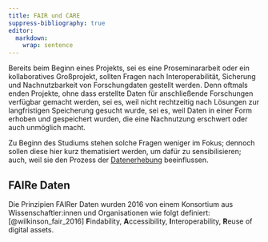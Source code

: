 ```yaml
---
title: FAIR und CARE
suppress-bibliography: true
editor: 
  markdown: 
    wrap: sentence
---
```


Bereits beim Beginn eines Projekts, sei es eine Proseminararbeit oder ein kollaboratives Großprojekt, sollten Fragen nach Interoperabilität, Sicherung und Nachnutzbarkeit von Forschungdaten gestellt werden.
Denn oftmals enden Projekte, ohne dass erstellte Daten für anschließende Forschungen verfügbar gemacht werden, sei es, weil nicht rechtzeitig nach Lösungen zur langfristigen Speicherung gesucht wurde, sei es, weil Daten in einer Form erhoben und gespeichert wurden, die eine Nachnutzung erschwert oder auch unmöglich macht.

Zu Beginn des Studiums stehen solche Fragen weniger im Fokus; 
dennoch sollen diese hier kurz thematisiert werden, um dafür zu sensibilisieren;
auch, weil sie den Prozess der [Datenerhebung](05_datenerhebung_analyse.qmd) beeinflussen.

## FAIRe Daten

Die Prinzipien FAIRer Daten wurden 2016 von einem Konsortium aus Wissenschaftler:innen und Organisationen wie folgt definiert:[@wilkinson_fair_2016] 
**F**indability, **A**ccessibility, **I**nteroperability, **R**euse of digital assets.